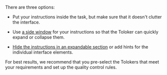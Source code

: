 <Cut title="How do I show my instructions to the Toloker inside the task so that they don't need to open or close it?">

There are three options:

- Put your instructions inside the task, but make sure that it doesn't clutter the interface.

- Use [a side window](https://codepen.io/Toloka_projects/pen/YONRWq) for your instructions so that the Toloker can quickly expand or collapse them.

- [Hide the instructions in an expandable section](https://codepen.io/Toloka_projects/pen/NLvaYm) or add hints for the individual interface elements.

For best results, we recommend that you pre-select the Tolokers that meet your requirements and set up the quality control rules.

</Cut>